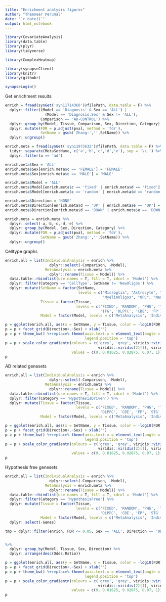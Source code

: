 ```yaml
---
title: "Enrichment analysis figures"
author: "Thanneer Perumal"
date: "`r date()`"
output: html_notebook
---
```

```r
library(CovariateAnalysis)
library(data.table)
library(plyr)
library(tidyverse)

library(ComplexHeatmap)

library(synapseClient)
library(knitr)
library(githubr)

synapseLogin()
```
Get enrichment results
```r
enrich = fread(synGet('syn11714360')@filePath, data.table = F) %>%
  dplyr::filter((Model == 'Diagnosis' & Sex == 'ALL') | 
                  (Model == 'Diagnosis.Sex' & Sex != 'ALL'),
                Comparison == 'AD-CONTROL') %>%
  dplyr::group_by(Model, Tissue, Comparison, Sex, Direction, Category) %>%
  dplyr::mutate(FDR = p.adjust(pval, method = 'fdr'),
                SetName = gsub('Zhang:','',SetName)) %>%
  dplyr::ungroup()

enrich.meta = fread(synGet('syn11973632')@filePath, data.table = F) %>%
  tidyr::separate(MetaSetName, c('a','b','c','d','e'), sep = '\\.') %>% 
  dplyr::filter(a == 'ad')

enrich.meta$Sex = 'ALL'
enrich.meta$Sex[enrich.meta$c == 'FEMALE'] = 'FEMALE'
enrich.meta$Sex[enrich.meta$c == 'MALE'] = 'MALE'

enrich.meta$Model = 'ALL'
enrich.meta$Model[enrich.meta$c == 'fixed' | enrich.meta$d == 'fixed'] = 'FIXED'
enrich.meta$Model[enrich.meta$c == 'random' | enrich.meta$d == 'random'] = 'RANDOM'

enrich.meta$Direction = 'NONE'
enrich.meta$Direction[enrich.meta$d == 'UP' | enrich.meta$e == 'UP'] = 'UP'
enrich.meta$Direction[enrich.meta$d == 'DOWN' | enrich.meta$e == 'DOWN'] = 'DOWN'

enrich.meta = enrich.meta %>%
  dplyr::select(-a,-b,-c,-d,-e) %>%
  dplyr::group_by(Model, Sex, Direction, Category) %>%
  dplyr::mutate(FDR = p.adjust(pval, method = 'fdr'),
                SetName = gsub('Zhang:','',SetName)) %>%
  dplyr::ungroup()
```
Celltype graphs
```r
enrich.all = list(IndividualAnalysis = enrich %>%
                    dplyr::select(-Comparison, -Model), 
                  MetaAnalysis = enrich.meta %>%
                    dplyr::rename(Tissue = Model)) %>%
  data.table::rbindlist(use.names = T, fill = T, idcol = 'Model') %>%
  dplyr::filter(Category == 'CellType', SetName != 'NewOligos') %>%
  dplyr::mutate(SetName = factor(SetName, 
                                 levels = c("Microglia", "Astrocyte", "Endothelial", 
                                            "MyelinOligos", "OPC", "Neuron")),
                Tissue = factor(Tissue, 
                                levels = c('FIXED', 'RANDOM', 'PHG', 'TCX', 'STG', 
                                           'IFG', 'DLPFC', 'CBE', 'FP')),
                Model = factor(Model, levels = c('MetaAnalysis', 'IndividualAnalysis')))

p = ggplot(enrich.all, aes(x = SetName, y = Tissue, color = -log10(FDR), size = Odds.Ratio)) + geom_point()
p = p + facet_grid(Direction+.~Sex) + xlab('') 
p = p + theme_bw() %+replace% theme(axis.text.x = element_text(angle = 45, hjust = 1, vjust = 1), 
                                    legend.position = 'top')
p = p + scale_color_gradientn(colours = c('grey', 'grey', viridis::viridis(2)[2], 
                                          viridis::viridis(2)[1], viridis::viridis(2)[1]),
                              values = c(0, 0.01625, 0.02875, 0.07, 1))
p
```
AD related genesets
```r
enrich.all = list(IndividualAnalysis = enrich %>%
                    dplyr::select(-Comparison, -Model), 
                  MetaAnalysis = enrich.meta %>%
                    dplyr::rename(Tissue = Model)) %>%
  data.table::rbindlist(use.names = T, fill = T, idcol = 'Model') %>%
  dplyr::filter(Category == 'HypothesisDriven') %>%
  dplyr::mutate(Tissue = factor(Tissue, 
                                levels = c('FIXED', 'RANDOM', 'PHG', 'TCX',  
                                           'DLPFC', 'CBE', 'FP', 'STG', 'IFG')),
                Model = factor(Model, levels = c('MetaAnalysis', 'IndividualAnalysis')))

p = ggplot(enrich.all, aes(x = SetName, y = Tissue, color = -log10(FDR), size = Odds.Ratio)) + geom_point()
p = p + facet_grid(Direction+.~Sex) + xlab('') 
p = p + theme_bw() %+replace% theme(axis.text.x = element_text(angle = 45, hjust = 1, vjust = 1), 
                                    legend.position = 'top')
p = p + scale_color_gradientn(colours = c('grey', 'grey', viridis::viridis(2)[2], 
                                          viridis::viridis(2)[1], viridis::viridis(2)[1]),
                              values = c(0, 0.01625, 0.02875, 0.07, 1))
p
```

Hypothesis free genesets
```r
enrich.all = list(IndividualAnalysis = enrich %>%
                    dplyr::select(-Comparison, -Model), 
                  MetaAnalysis = enrich.meta %>%
                    dplyr::rename(Tissue = Model)) %>%
  data.table::rbindlist(use.names = T, fill = T, idcol = 'Model') %>%
  dplyr::filter(Category == 'HypothesisFree') %>%
  dplyr::mutate(Tissue = factor(Tissue, 
                                levels = c('FIXED', 'RANDOM', 'PHG', 'TCX',  
                                           'DLPFC', 'CBE', 'FP', 'STG', 'IFG')),
                Model = factor(Model, levels = c('MetaAnalysis', 'IndividualAnalysis'))) %>%
  dplyr::select(-Genes)

tmp = dplyr::filter(enrich, FDR <= 0.05, Sex == 'ALL', Direction == 'UP') %>% dplyr::group_by(SetName) %>% dplyr::summarise(count = n()) %>% dplyr::arrange(desc(count))


%>%
  dplyr::group_by(Model, Tissue, Sex, Direction) %>%
  dplyr::arrange(desc(Odds.Ratio))

p = ggplot(enrich.all, aes(y = SetName, x = Tissue, color = -log10(FDR), size = Odds.Ratio)) + geom_point()
p = p + facet_grid(Direction+.~Sex) + xlab('') 
p = p + theme_bw() %+replace% theme(axis.text.x = element_text(angle = 45, hjust = 1, vjust = 1), 
                                    legend.position = 'top')
p = p + scale_color_gradientn(colours = c('grey', 'grey', viridis::viridis(2)[2], 
                                          viridis::viridis(2)[1], viridis::viridis(2)[1]),
                              values = c(0, 0.01625, 0.02875, 0.07, 1))
p
```